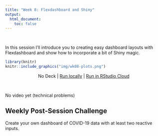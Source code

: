 ```yaml
---
title: "Week 8: Flexdashboard and Shiny"
output:
  html_document:
    toc: false
---
```


<br>

In this session I'll introduce you to creating easy dashboard layouts with Flexdashboard and show how to incorporate a bit of Shiny magic.

```r
library(knitr)
knitr::include_graphics("img/wk08-plots.png")
```


<center>

No Deck | [Run locally](https://github.com/ericpgreen/ieat-covid2020/blob/master/assignments/wk08.Rmd) | [Run in RStudio Cloud](https://rstudio.cloud/spaces/58787/join?access_code=OjiTdrJW4vnSj64sECi3NsIQw1Dwdvow0JHK7KJW)
</center>
<br>

No video yet (technical problems)
<br>

## Weekly Post-Session Challenge

Create your own dashboard of COVID-19 data with at least two reactive inputs.